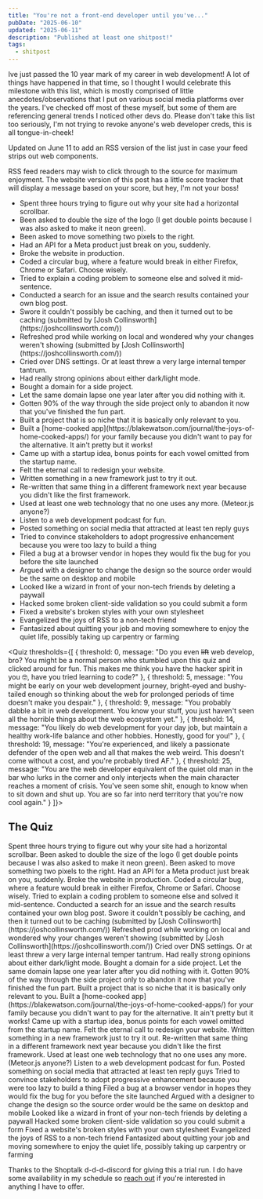 ---
title: "You're not a front-end developer until you've..."
pubDate: "2025-06-10"
updated: "2025-06-11"
description: "Published at least one shitpost!"
tags:
  - shitpost
---


Ive just passed the 10 year mark of my career in web development! A lot of things have happened in that time, so I thought I would celebrate this milestone with this list, which is mostly comprised of little anecdotes/observations that I put on various social media platforms over the years. I've checked off most of these myself, but some of them are referencing general trends I noticed other devs do. Please don't take this list too seriously, I'm not trying to revoke anyone's web developer creds, this is all tongue-in-cheek!

<div class="rss-only">
	<p>
		Updated on June 11 to add an RSS version of the list just in case your feed
		strips out web components.
	</p>
	<p>
		RSS feed readers may wish to click through to the source for maximum
		enjoyment. The website version of this post has a little score tracker that
		will display a message based on your score, but hey, I'm not your boss!
	</p>
	<ul>
		<li>
			Spent three hours trying to figure out why your site had a horizontal
			scrollbar.
		</li>
		<li>
			Been asked to double the size of the logo (I get double points because I
			was also asked to make it neon green).
		</li>
		<li>Been asked to move something two pixels to the right.</li>
		<li>Had an API for a Meta product just break on you, suddenly.</li>
		<li>Broke the website in production.</li>
		<li>
			Coded a circular bug, where a feature would break in either Firefox,
			Chrome or Safari. Choose wisely.
		</li>
		<li>
			Tried to explain a coding problem to someone else and solved it
			mid-sentence.
		</li>
		<li>
			Conducted a search for an issue and the search results contained your own
			blog post.
		</li>
		<li>
			Swore it couldn't possibly be caching, and then it turned out to be
			caching (submitted by [Josh Collinsworth](https://joshcollinsworth.com/))
		</li>
		<li>
			Refreshed prod while working on local and wondered why your changes
			weren't showing (submitted by [Josh
			Collinsworth](https://joshcollinsworth.com/))
		</li>
		<li>
			Cried over DNS settings. Or at least threw a very large internal temper
			tantrum.
		</li>
		<li>Had really strong opinions about either dark/light mode.</li>
		<li>Bought a domain for a side project.</li>
		<li>
			Let the same domain lapse one year later after you did nothing with it.
		</li>
		<li>
			Gotten 90% of the way through the side project only to abandon it now that
			you've finished the fun part.
		</li>
		<li>
			Built a project that is so niche that it is basically only relevant to
			you.
		</li>
		<li>
			Built a [home-cooked
			app](https://blakewatson.com/journal/the-joys-of-home-cooked-apps/) for
			your family because you didn't want to pay for the alternative. It ain't
			pretty but it works!
		</li>
		<li>
			Came up with a startup idea, bonus points for each vowel omitted from the
			startup name.
		</li>
		<li>Felt the eternal call to redesign your website.</li>
		<li>Written something in a new framework just to try it out.</li>
		<li>
			Re-written that same thing in a different framework next year because you
			didn't like the first framework.
		</li>
		<li>
			Used at least one web technology that no one uses any more. (Meteor.js
			anyone?)
		</li>
		<li>Listen to a web development podcast for fun.</li>
		<li>
			Posted something on social media that attracted at least ten reply guys
		</li>
		<li>
			Tried to convince stakeholders to adopt progressive enhancement because
			you were too lazy to build a thing
		</li>
		<li>
			Filed a bug at a browser vendor in hopes they would fix the bug for you
			before the site launched
		</li>
		<li>
			Argued with a designer to change the design so the source order would be
			the same on desktop and mobile
		</li>
		<li>
			Looked like a wizard in front of your non-tech friends by deleting a
			paywall
		</li>
		<li>
			Hacked some broken client-side validation so you could submit a form
		</li>
		<li>Fixed a website's broken styles with your own stylesheet</li>
		<li>Evangelized the joys of RSS to a non-tech friend</li>
		<li>
			Fantasized about quitting your job and moving somewhere to enjoy the quiet
			life, possibly taking up carpentry or farming
		</li>
	</ul>
</div>

<Quiz thresholds={[
  {
    threshold: 0,
    message: "Do you even <s>lift</s> web develop, bro? You might be a normal person who stumbled upon this quiz and clicked around for fun. This makes me think you have the hacker spirit in you 🤓, have you tried learning to code?"
  },
  {
    threshold: 5,
    message: "You might be early on your web development journey, bright-eyed and bushy-tailed enough so thinking about the web for prolonged periods of time doesn't make you despair."
  },
  {
    threshold: 9,
    message: "You probably dabble a bit in web development. You know your stuff, you just haven't seen all the horrible things about the web ecosystem yet."
  },
  {
    threshold: 14,
    message: "You likely do web development for your day job, but maintain a healthy work-life balance and other hobbies. Honestly, good for you!"
	},
  {
    threshold: 19,
    message: "You're experienced, and likely a passionate defender of the open web and all that makes the web weird. This doesn't come without a cost, and you're probably tired AF."
  },
  {
    threshold: 25,
    message: "You are the web developer equivalent of the quiet old man in the bar who lurks in the corner and only interjects when the main character reaches a moment of crisis. You've seen some shit, enough to know when to sit down and shut up. You are so far into nerd territory that you're now cool again."
  }
]}>

## The Quiz

<QuizCheckbox>
	Spent three hours trying to figure out why your site had a horizontal
	scrollbar.
</QuizCheckbox>
<QuizCheckbox>
	Been asked to double the size of the logo (I get double points because I was
	also asked to make it neon green).
</QuizCheckbox>
<QuizCheckbox>
	Been asked to move something two pixels to the right.
</QuizCheckbox>
<QuizCheckbox>
	Had an API for a Meta product just break on you, suddenly.
</QuizCheckbox>
<QuizCheckbox>Broke the website in production.</QuizCheckbox>
<QuizCheckbox>
	Coded a circular bug, where a feature would break in either Firefox, Chrome or
	Safari. Choose wisely.
</QuizCheckbox>
<QuizCheckbox>
	Tried to explain a coding problem to someone else and solved it mid-sentence.
</QuizCheckbox>
<QuizCheckbox>
	Conducted a search for an issue and the search results contained your own blog
	post.
</QuizCheckbox>
<QuizCheckbox>
	Swore it couldn't possibly be caching, and then it turned out to be caching
	(submitted by [Josh Collinsworth](https://joshcollinsworth.com/))
</QuizCheckbox>
<QuizCheckbox>
	Refreshed prod while working on local and wondered why your changes weren't
	showing (submitted by [Josh Collinsworth](https://joshcollinsworth.com/))
</QuizCheckbox>
<QuizCheckbox>
	Cried over DNS settings. Or at least threw a very large internal temper
	tantrum.
</QuizCheckbox>
<QuizCheckbox>
	Had really strong opinions about either dark/light mode.
</QuizCheckbox>
<QuizCheckbox>Bought a domain for a side project.</QuizCheckbox>
<QuizCheckbox>
	Let the same domain lapse one year later after you did nothing with it.
</QuizCheckbox>
<QuizCheckbox>
	Gotten 90% of the way through the side project only to abandon it now that
	you've finished the fun part.
</QuizCheckbox>
<QuizCheckbox>
	Built a project that is so niche that it is basically only relevant to you.
</QuizCheckbox>
<QuizCheckbox>
	Built a [home-cooked
	app](https://blakewatson.com/journal/the-joys-of-home-cooked-apps/) for your
	family because you didn't want to pay for the alternative. It ain't pretty but
	it works!
</QuizCheckbox>
<QuizCheckbox>
	Came up with a startup idea, bonus points for each vowel omitted from the
	startup name.
</QuizCheckbox>
<QuizCheckbox>Felt the eternal call to redesign your website.</QuizCheckbox>
<QuizCheckbox>
	Written something in a new framework just to try it out.
</QuizCheckbox>
<QuizCheckbox>
	Re-written that same thing in a different framework next year because you
	didn't like the first framework.
</QuizCheckbox>
<QuizCheckbox>
	Used at least one web technology that no one uses any more. (Meteor.js
	anyone?)
</QuizCheckbox>
<QuizCheckbox>Listen to a web development podcast for fun.</QuizCheckbox>
<QuizCheckbox>
	Posted something on social media that attracted at least ten reply guys
</QuizCheckbox>
<QuizCheckbox>
	Tried to convince stakeholders to adopt progressive enhancement because you
	were too lazy to build a thing
</QuizCheckbox>
<QuizCheckbox>
	Filed a bug at a browser vendor in hopes they would fix the bug for you before
	the site launched
</QuizCheckbox>
<QuizCheckbox>
	Argued with a designer to change the design so the source order would be the
	same on desktop and mobile
</QuizCheckbox>
<QuizCheckbox>
	Looked like a wizard in front of your non-tech friends by deleting a paywall
</QuizCheckbox>
<QuizCheckbox>
	Hacked some broken client-side validation so you could submit a form
</QuizCheckbox>
<QuizCheckbox>
	Fixed a website's broken styles with your own stylesheet
</QuizCheckbox>
<QuizCheckbox>Evangelized the joys of RSS to a non-tech friend</QuizCheckbox>
<QuizCheckbox>
	Fantasized about quitting your job and moving somewhere to enjoy the quiet
	life, possibly taking up carpentry or farming
</QuizCheckbox>

<template data-score-template>
<div class="quiz-results">
  <h2 class="quiz-results__heading">Your Score: <span data-score></span></h2>
  <p data-message></p>
</div>
</template>
</Quiz>

Thanks to the Shoptalk d-d-d-discord for giving this a trial run. I do have some availability in my schedule so [reach out](/contact/) if you're interested in anything I have to offer.
